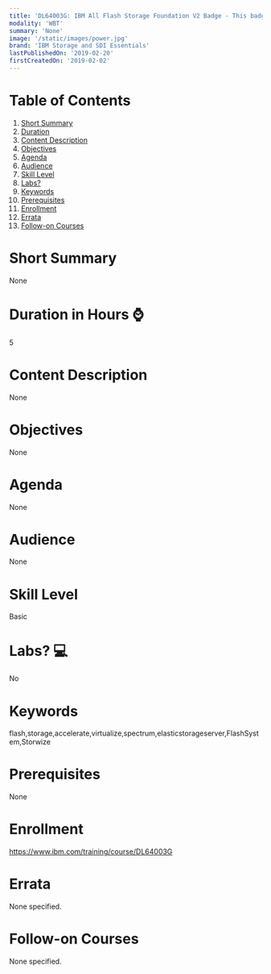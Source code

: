 ```yaml
---
title: 'DL64003G: IBM All Flash Storage Foundation V2 Badge - This badge is being retired on March 6, 2020'
modality: 'WBT'
summary: 'None'
image: '/static/images/power.jpg'
brand: 'IBM Storage and SDI Essentials'
lastPublishedOn: '2019-02-20'
firstCreatedOn: '2019-02-02'
---
```

# Table of Contents
1.  [Short Summary](#short-summary)
2.  [Duration](#duration-in-hours-)
3.  [Content Description](#content-description)
4.  [Objectives](#objectives)
5.  [Agenda](#agenda)
6.  [Audience](#audience)
7.  [Skill Level](#skill-level)
8.  [Labs?](#labs-)
9.  [Keywords](#keywords)
10. [Prerequisites](#prerequisites)
11. [Enrollment](#enrollment)
12. [Errata](#errata)
13. [Follow-on Courses](#follow-on-courses)

# Short Summary
None

# Duration in Hours ⌚
5

# Content Description
None

# Objectives
None

# Agenda
None

# Audience
None

# Skill Level
Basic

# Labs? 💻
No

# Keywords
flash,storage,accelerate,virtualize,spectrum,elasticstorageserver,FlashSystem,Storwize

# Prerequisites
None

# Enrollment
https://www.ibm.com/training/course/DL64003G

# Errata
None specified.

# Follow-on Courses
None specified.

